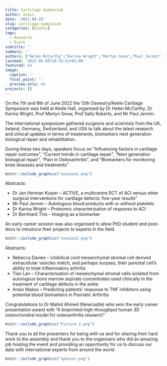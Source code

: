 ```yaml
---
title: Cartilage Symposium
author: anais
date: '2022-04-29'
slug: cartilage-symposium
categories: [Events]
tags:
  - Research
  - Event
subtitle: ''
summary: ''
authors: ["Helen McCarthy","Karina Wright","Martyn Snow","Paul Jermin","Jan Herman Kuiper","Oksana Kehoe","Charlotte Hulmes","Jade Perry","Claire Mennan","Larissa Rix","Rebecca Davis","Anaïs Makos","Tian Lan","Jessica Fisher-Stokes"]
lastmod: '2022-05-05T10:35:52+01:00'
featured: no
image:
  caption: ''
  focal_point: ''
  preview_only: no
projects: []
---
```

On the 7th and 8th of June 2022 the 12th Oswestry/Keele Cartilage Symposium was held at Keele Hall, organised by Dr Helen McCarthy, Dr Karina Wright, Prof Martyn Snow, Prof Sally Roberts, and Mr Paul Jermin.

The international symposium gathered surgeons and scientists from the UK, Ireland, Germany, Switzerland, and USA to talk about the latest research and clinical updates in terms of treatments, biomarkers next generation biological repair and rehabilitation. 

During these two days, speakers focus on “Influencing factors in cartilage repair outcomes”, “Current trends in cartilage repair”, “Next generation biological repair”, “Pain in Osteoarthritis”, and “Biomarkers for monitoring knee diseases and treatments”

```r
knitr::include_graphics("session1.png")
```
 

Abstracts:

  -   Dr Jan Herman Kuiper – ACTIVE, a multicentre RCT of ACI versus other surgical interventions for cartilage defects: five-year results”
  -   Mr Paul Jermin – Autologous blood products with or without platelets
  -   Dr Karina Wright – Proteomic characterization of response to ACI
  -   Dr Bernhard Tins – Imaging as a biomarker


An early career session was also organised to allow PhD student and post-docs to introduce their projects to experts in the field.

```r
knitr::include_graphics("session2.png")
```
 

Abstracts:

  -   Rebecca Davies – Umbilical cord mesenchymal stromal cell derived extracellular vesicles match, and perhaps surpass, their parental cell’s ability to treat inflammatory arthritis
  -   Tian Lan – Characterisation of mesenchymal stromal cells isolated from autologous bone marrow aspirate concentrates used clinically in the treatment of cartilage defects in the ankle
  -   Anaïs Makos – Predicting patients’ response to TNF inhibitors using potential blood biomarkers in Psoriatic Arthritis


Congratulations to Dr Mahid Ahmed (Newcastle) who won the early career presentation award with “A bioprinted high-throughput human 3D osteochondral model for osteoarthritis research”


```r
knitr::include_graphics("Picture 2.png")
```


Thank you to all the presenters for being with us and for sharing their hard work to the assembly and thank you to the organisers who did an amazing job hosting the event and providing an opportunity for us to discuss our data with international experts from around the world.


```r
knitr::include_graphics("sponsor.png")
```
